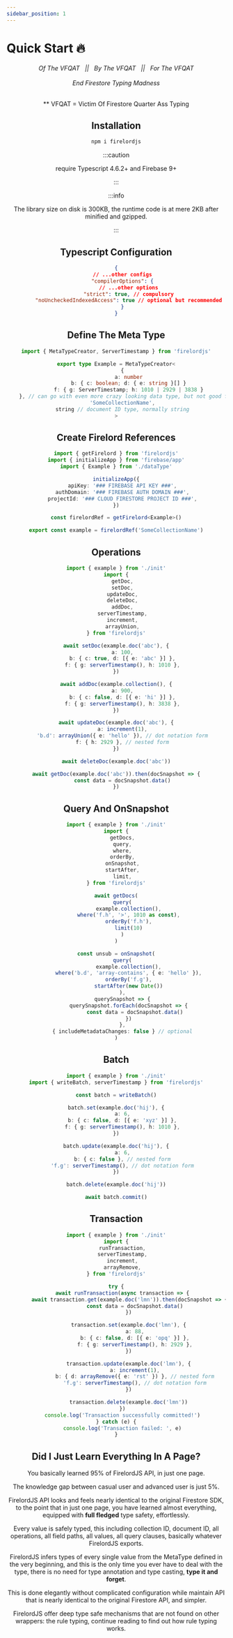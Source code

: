 ```yaml
---
sidebar_position: 1
---
```


# Quick Start 🔥


<Header />
<div align="center">
	<i>
		Of The VFQAT &#160;&#160;||&#160;&#160; By The VFQAT
		&#160;&#160;||&#160;&#160; For The VFQAT
	</i>
</div>
<br />
<div align="center">
	<i>End Firestore Typing Madness</i>
</div>
<br />

\*\* VFQAT = Victim Of Firestore Quarter Ass Typing

## Installation

```bash
npm i firelordjs
```

:::caution

require Typescript 4.6.2+ and Firebase 9+

:::

:::info

The library size on disk is 300KB, the runtime code is at mere 2KB after minified and gzipped.

:::

## Typescript Configuration

```json title='tsconfig.json'
{
	// ...other configs
	"compilerOptions": {
		// ...other options
		"strict": true, // compulsory
		"noUncheckedIndexedAccess": true // optional but recommended
	}
}
```

## Define The Meta Type

```ts title='dataType.ts'
import { MetaTypeCreator, ServerTimestamp } from 'firelordjs'

export type Example = MetaTypeCreator<
	{
		a: number
		b: { c: boolean; d: { e: string }[] }
		f: { g: ServerTimestamp; h: 1010 | 2929 | 3838 }
	}, // can go with even more crazy looking data type, but not good for a quick tutorial
	'SomeCollectionName',
	string // document ID type, normally string
>
```

## Create Firelord References

```ts title='init.ts'
import { getFirelord } from 'firelordjs'
import { initializeApp } from 'firebase/app'
import { Example } from './dataType'

initializeApp({
	apiKey: '### FIREBASE API KEY ###',
	authDomain: '### FIREBASE AUTH DOMAIN ###',
	projectId: '### CLOUD FIRESTORE PROJECT ID ###',
})

const firelordRef = getFirelord<Example>()

export const example = firelordRef('SomeCollectionName')
```

## Operations

```ts title='operations.ts'
import { example } from './init'
import {
	getDoc,
	setDoc,
	updateDoc,
	deleteDoc,
	addDoc,
	serverTimestamp,
	increment,
	arrayUnion,
} from 'firelordjs'

await setDoc(example.doc('abc'), {
	a: 100,
	b: { c: true, d: [{ e: 'abc' }] },
	f: { g: serverTimestamp(), h: 1010 },
})

await addDoc(example.collection(), {
	a: 900,
	b: { c: false, d: [{ e: 'hi' }] },
	f: { g: serverTimestamp(), h: 3838 },
})

await updateDoc(example.doc('abc'), {
	a: increment(1),
	'b.d': arrayUnion({ e: 'hello' }), // dot notation form
	f: { h: 2929 }, // nested form
})

await deleteDoc(example.doc('abc'))

await getDoc(example.doc('abc')).then(docSnapshot => {
	const data = docSnapshot.data()
})
```

## Query And OnSnapshot

```ts
import { example } from './init'
import {
	getDocs,
	query,
	where,
	orderBy,
	onSnapshot,
	startAfter,
	limit,
} from 'firelordjs'

await getDocs(
	query(
		example.collection(),
		where('f.h', '>', 1010 as const),
		orderBy('f.h'),
		limit(10)
	)
)

const unsub = onSnapshot(
	query(
		example.collection(),
		where('b.d', 'array-contains', { e: 'hello' }),
		orderBy('f.g'),
		startAfter(new Date())
	),
	querySnapshot => {
		querySnapshot.forEach(docSnapshot => {
			const data = docSnapshot.data()
		})
	},
	{ includeMetadataChanges: false } // optional
)
```

## Batch

```ts title='batch.ts'
import { example } from './init'
import { writeBatch, serverTimestamp } from 'firelordjs'

const batch = writeBatch()

batch.set(example.doc('hij'), {
	a: 6,
	b: { c: false, d: [{ e: 'xyz' }] },
	f: { g: serverTimestamp(), h: 1010 },
})

batch.update(example.doc('hij'), {
	a: 6,
	b: { c: false }, // nested form
	'f.g': serverTimestamp(), // dot notation form
})

batch.delete(example.doc('hij'))

await batch.commit()
```

## Transaction

```ts title='transaction.ts'
import { example } from './init'
import {
	runTransaction,
	serverTimestamp,
	increment,
	arrayRemove,
} from 'firelordjs'

try {
	await runTransaction(async transaction => {
		await transaction.get(example.doc('lmn')).then(docSnapshot => {
			const data = docSnapshot.data()
		})

		transaction.set(example.doc('lmn'), {
			a: 88,
			b: { c: false, d: [{ e: 'opq' }] },
			f: { g: serverTimestamp(), h: 2929 },
		})

		transaction.update(example.doc('lmn'), {
			a: increment(1),
			b: { d: arrayRemove({ e: 'rst' }) }, // nested form
			'f.g': serverTimestamp(), // dot notation form
		})

		transaction.delete(example.doc('lmn'))
	})
	console.log('Transaction successfully committed!')
} catch (e) {
	console.log('Transaction failed: ', e)
}
```

## Did I Just Learn Everything In A Page?

You basically learned 95% of FirelordJS API, in just one page.

The knowledge gap between casual user and advanced user is just 5%.

FirelordJS API looks and feels nearly identical to the original Firestore SDK, to the point that in just one page, you have learned almost everything, equipped with **full fledged** type safety, effortlessly.

Every value is safely typed, this including collection ID, document ID, all operations, all field paths, all values, all query clauses, basically whatever FirelordJS exports.

FirelordJS infers types of every single value from the MetaType defined in the very beginning, and this is the only time you ever have to deal with the type, there is no need for type annotation and type casting, **type it and forget**.

This is done elegantly without complicated configuration while maintain API that is nearly identical to the original Firestore API, and simpler.

FirelordJS offer deep type safe mechanisms that are not found on other wrappers: the rule typing, continue reading to find out how rule typing works.
